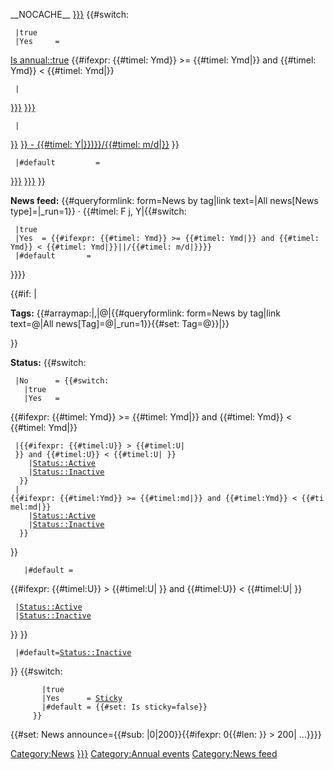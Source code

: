 <includeonly><div class="hide">
__NOCACHE__
{{DISPLAYTITLE: {{{Title|}}} }}
[[Category:News]]
[[News type::{{{News type|}}}]]
[[Category:{{{News type|}}}]]
{{#switch: {{{Is annual|}}}
  |true
  |Yes     =   
[[Is annual::true]]
[[Category:Annual events]]
{{#ifexpr: {{#timel: Ymd}} >= {{#timel: Ymd|{{{Start display date|}}}}} and {{#timel: Ymd}} < {{#timel: Ymd|{{{End display date|}}}}}
  |
[[Date start::{{{Start display date|}}}]]
[[Date end::{{{End display date|}}}]] 
  |
[[Date start::{{CURRENTYEAR}}/{{#timel: m/d|{{{Start display date|}}}}}]]
[[Date end::{{#expr: {{CURRENTYEAR}} + ({{#timel: Y|{{{End display date|}}}}} - {{#timel: Y|{{{Start display date|}}}}})}}/{{#timel: m/d|{{{End display date|}}}}}]]
}}
  |#default         = 
[[Date start::{{{Start display date|}}}]]
[[Date end::{{{End display date|}}}]] 
}}
</div>
<p>'''News feed:''' {{#queryformlink: form=News by tag|link text={{{News type|}}}|All news[News type]={{{News type|}}}|_run=1}} &middot; {{#timel: F j, Y|{{#switch: {{{Is annual|}}}
  |true
  |Yes  = {{#ifexpr: {{#timel: Ymd}} >= {{#timel: Ymd|{{{Start display date|}}}}} and {{#timel: Ymd}} < {{#timel: Ymd|{{{End display date|}}}}}|{{{Start display date|}}}|{{CURRENTYEAR}}/{{#timel: m/d|{{{Start display date|}}}}}}}
  |#default       = {{{Start display date|}}}
}}}}</p>
{{#if: {{{Tags|}}}|
<div class="news-tags">
<p>'''Tags:''' {{#arraymap:{{{Tags|}}}|,|@|<span class="tag-label">{{#queryformlink: form=News by tag|link text=@|All news[Tag]=@|_run=1}}{{#set: Tag=@}}</span>|}}</p>
</div>
}}
<div class="news-status">
<p>'''Status:''' 
<span class="tag-label">{{#switch:{{{Is hidden|}}}
  |No      = {{#switch: {{{Is annual|}}}
    |true
    |Yes   = 
{{#ifexpr: {{#timel: Ymd}} >= {{#timel: Ymd|{{{Start display date|}}}}} and {{#timel: Ymd}} < {{#timel: Ymd|{{{End display date|}}}}}
  |{{#ifexpr: {{#timel:U}} > {{#timel:U|{{{Start display date|}}} }} and {{#timel:U}} < {{#timel:U|{{{End display date|}}} }}
     |[[Status::Active]]
     |[[Status::Inactive]]
   }}
  |{{#ifexpr: {{#timel:Ymd}} >= {{CURRENTYEAR}}{{#timel:md|{{{Start display date|}}}}} and {{#timel:Ymd}} < {{CURRENTYEAR}}{{#timel:md|{{{End display date|}}}}}
     |[[Status::Active]]
     |[[Status::Inactive]]
   }}
}}
    |#default = 
{{#ifexpr: {{#timel:U}} > {{#timel:U|{{{Start display date|}}} }} and {{#timel:U}} < {{#timel:U|{{{End display date|}}} }}
  |[[Status::Active]]
  |[[Status::Inactive]]
}}
}}
  |#default=[[Status::Inactive]]
}}</span>
<span class="tag-label">{{#switch:{{{Is sticky|}}}
        |true
        |Yes      = [[Is sticky::true|Sticky]]
        |#default = {{#set: Is sticky=false}}
      }}</span>
</p>
</div>

{{{News text|}}}{{#set: News announce={{#sub: {{{News text|}}}|0|200}}{{#ifexpr: 0{{#len: {{{News text|}}}}} > 200| ...}}}}

<div class="news-metadata" style="display:none">{{{Attachments|}}}
{{#if: {{#ask: [[-Has subobject::{{FULLPAGENAME}}]] }}|
<p>'''Attachments:'''</p>}}
{{#tag: gallery
  |{{#arraymap: {{#ask: [[-Has subobject::{{FULLPAGENAME}}]] [[Has image::+]] |mainlabel=- |headers=hide |?Has image |link=none }}
     |,
     |@
     |@
     |\n
   }}
}}<!--

-->{{#arraymap: {{#ask: [[-Has subobject::{{FULLPAGENAME}}]] [[Has wiki link::+]] |mainlabel=- |headers=hide |?Inclusion |?Has wiki link |?Has caption |link=none |format=array |sep=; |propsep=* }}
     |;
     |$$$
     |
{{#if:{{#explode:$$$|*|0}}|{{#switch:{{#explode:$$$|*|0}}
        |Embed=
<div>{{:{{#explode:$$$|*|1}}}}</div>
        |#default=
* [[{{#explode:$$$|*|1}}|{{#if:{{#explode:$$$|*|2}}|{{#explode:$$$|*|2}}|{{#explode:$$$|*|1}}}}]]
      }}
      |
* [[{{#explode:$$$|*|1}}|{{#if:{{#explode:$$$|*|2}}|{{#explode:$$$|*|2}}|{{#explode:$$$|*|1}}}}]]
}}
     |\n
}}<!--

-->{{#arraymap: {{#ask: [[-Has subobject::{{FULLPAGENAME}}]] [[Has external link::+]] |mainlabel=- |headers=hide |?Has external link |?Has caption |link=none |format=array |sep=; |propsep=* }}
     |;
     |$$$
     |
* [{{#replace:{{#explode:$$$|*|0}}| |_}} {{#explode:$$$|*|1}}]
     |\n
}}
</div></includeonly><noinclude>[[Category:News feed]]</noinclude>

